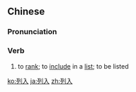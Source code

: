 ==Chinese==
{{zh-forms}}

===Pronunciation===
{{zh-pron
|m=lièrù
|c=lit6 jap6
|cat=v
}}

===Verb===
{{zh-verb}}

# to [[rank]]; to [[include]] in a [[list]]; to be listed

{{zh-cat|Advanced}}

[[ko:列入]]
[[ja:列入]]
[[zh:列入]]